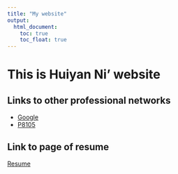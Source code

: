 ```yaml
---
title: "My website"
output: 
  html_document:
    toc: true
    toc_float: true
---
```


# This is Huiyan Ni' website

## Links to other professional networks

* [Google](https://www.google.com/)
* [P8105](https://p8105.com/schedule.html)

## Link to page of resume

[Resume](resume.html)


